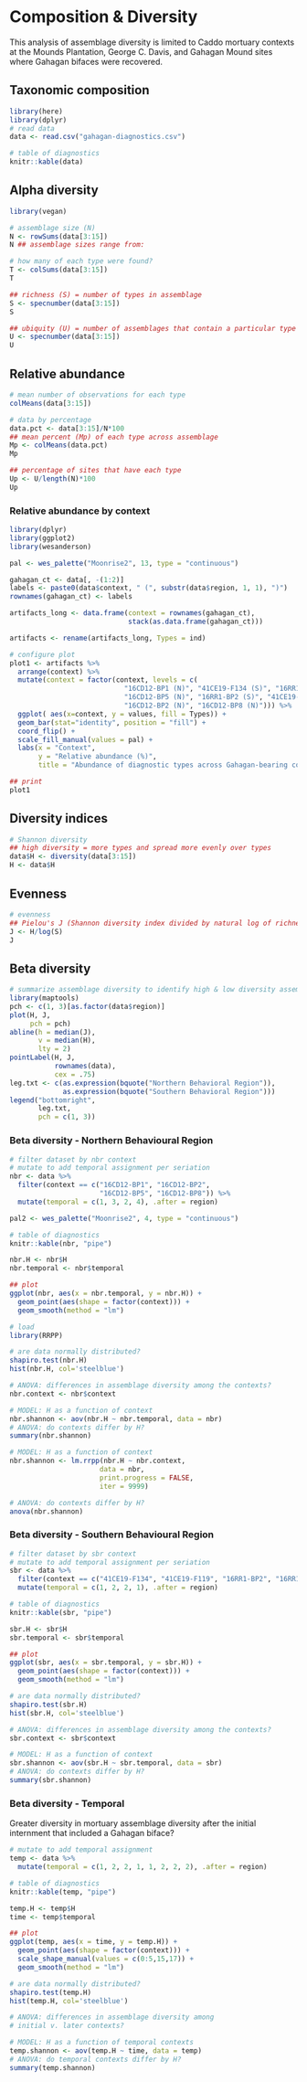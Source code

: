 # Composition & Diversity

This analysis of assemblage diversity is limited to Caddo mortuary contexts at the Mounds Plantation, George C. Davis, and Gahagan Mound sites where Gahagan bifaces were recovered.

## Taxonomic composition

```r
library(here)
library(dplyr)
# read data
data <- read.csv("gahagan-diagnostics.csv")

# table of diagnostics
knitr::kable(data)
```

## Alpha diversity

```r
library(vegan)

# assemblage size (N)
N <- rowSums(data[3:15])
N ## assemblage sizes range from:

# how many of each type were found?
T <- colSums(data[3:15])
T

## richness (S) = number of types in assemblage
S <- specnumber(data[3:15])
S

## ubiquity (U) = number of assemblages that contain a particular type
U <- specnumber(data[3:15])
U
```

## Relative abundance

```r
# mean number of observations for each type
colMeans(data[3:15])

# data by percentage
data.pct <- data[3:15]/N*100
## mean percent (Mp) of each type across assemblage
Mp <- colMeans(data.pct)
Mp

## percentage of sites that have each type
Up <- U/length(N)*100
Up
```

### Relative abundance by context

```r
library(dplyr)
library(ggplot2)
library(wesanderson)

pal <- wes_palette("Moonrise2", 13, type = "continuous")

gahagan_ct <- data[, -(1:2)]
labels <- paste0(data$context, " (", substr(data$region, 1, 1), ")")
rownames(gahagan_ct) <- labels

artifacts_long <- data.frame(context = rownames(gahagan_ct), 
                             stack(as.data.frame(gahagan_ct)))

artifacts <- rename(artifacts_long, Types = ind)

# configure plot
plot1 <- artifacts %>% 
  arrange(context) %>% 
  mutate(context = factor(context, levels = c(
                            "16CD12-BP1 (N)", "41CE19-F134 (S)", "16RR1-BP3 (S)",
                            "16CD12-BP5 (N)", "16RR1-BP2 (S)", "41CE19-F119 (S)", 
                            "16CD12-BP2 (N)", "16CD12-BP8 (N)"))) %>% 
  ggplot( aes(x=context, y = values, fill = Types)) + 
  geom_bar(stat="identity", position = "fill") + 
  coord_flip() +
  scale_fill_manual(values = pal) +
  labs(x = "Context",
       y = "Relative abundance (%)",
       title = "Abundance of diagnostic types across Gahagan-bearing contexts")

## print
plot1
```

## Diversity indices

```r
# Shannon diversity
## high diversity = more types and spread more evenly over types
data$H <- diversity(data[3:15])
H <- data$H
```

## Evenness

```r
# evenness
## Pielou's J (Shannon diversity index divided by natural log of richness)
J <- H/log(S)
J
```

## Beta diversity

```r
# summarize assemblage diversity to identify high & low diversity assemblages
library(maptools)
pch <- c(1, 3)[as.factor(data$region)]
plot(H, J, 
     pch = pch)
abline(h = median(J), 
       v = median(H), 
       lty = 2)
pointLabel(H, J, 
           rownames(data), 
           cex = .75)
leg.txt <- c(as.expression(bquote("Northern Behavioral Region")), 
             as.expression(bquote("Southern Behavioral Region")))
legend("bottomright", 
       leg.txt, 
       pch = c(1, 3))
```

### Beta diversity - Northern Behavioural Region

```r
# filter dataset by nbr context
# mutate to add temporal assignment per seriation
nbr <- data %>% 
  filter(context == c("16CD12-BP1", "16CD12-BP2", 
                      "16CD12-BP5", "16CD12-BP8")) %>% 
  mutate(temporal = c(1, 3, 2, 4), .after = region)

pal2 <- wes_palette("Moonrise2", 4, type = "continuous")

# table of diagnostics
knitr::kable(nbr, "pipe")

nbr.H <- nbr$H
nbr.temporal <- nbr$temporal

## plot
ggplot(nbr, aes(x = nbr.temporal, y = nbr.H)) +
  geom_point(aes(shape = factor(context))) +
  geom_smooth(method = "lm")

# load
library(RRPP)

# are data normally distributed?
shapiro.test(nbr.H)
hist(nbr.H, col='steelblue')

# ANOVA: differences in assemblage diversity among the contexts?
nbr.context <- nbr$context

# MODEL: H as a function of context
nbr.shannon <- aov(nbr.H ~ nbr.temporal, data = nbr)
# ANOVA: do contexts differ by H?
summary(nbr.shannon)

# MODEL: H as a function of context
nbr.shannon <- lm.rrpp(nbr.H ~ nbr.context,
                      data = nbr,
                      print.progress = FALSE,
                      iter = 9999)

# ANOVA: do contexts differ by H?
anova(nbr.shannon)
```

### Beta diversity - Southern Behavioural Region

```r
# filter dataset by sbr context
# mutate to add temporal assignment per seriation
sbr <- data %>% 
  filter(context == c("41CE19-F134", "41CE19-F119", "16RR1-BP2", "16RR1-BP3")) %>% 
  mutate(temporal = c(1, 2, 2, 1), .after = region)

# table of diagnostics
knitr::kable(sbr, "pipe")

sbr.H <- sbr$H
sbr.temporal <- sbr$temporal

## plot
ggplot(sbr, aes(x = sbr.temporal, y = sbr.H)) +
  geom_point(aes(shape = factor(context))) +
  geom_smooth(method = "lm")

# are data normally distributed?
shapiro.test(sbr.H)
hist(sbr.H, col='steelblue')

# ANOVA: differences in assemblage diversity among the contexts?
sbr.context <- sbr$context

# MODEL: H as a function of context
sbr.shannon <- aov(sbr.H ~ sbr.temporal, data = sbr)
# ANOVA: do contexts differ by H?
summary(sbr.shannon)
```

### Beta diversity - Temporal

Greater diversity in mortuary assemblage diversity after the initial internment that included a Gahagan biface?

```r
# mutate to add temporal assignment
temp <- data %>%
  mutate(temporal = c(1, 2, 2, 1, 1, 2, 2, 2), .after = region)

# table of diagnostics
knitr::kable(temp, "pipe")

temp.H <- temp$H
time <- temp$temporal

## plot
ggplot(temp, aes(x = time, y = temp.H)) +
  geom_point(aes(shape = factor(context))) +
  scale_shape_manual(values = c(0:5,15,17)) +
  geom_smooth(method = "lm")

# are data normally distributed?
shapiro.test(temp.H)
hist(temp.H, col='steelblue')

# ANOVA: differences in assemblage diversity among 
# initial v. later contexts?

# MODEL: H as a function of temporal contexts
temp.shannon <- aov(temp.H ~ time, data = temp)
# ANOVA: do temporal contexts differ by H?
summary(temp.shannon)
```
